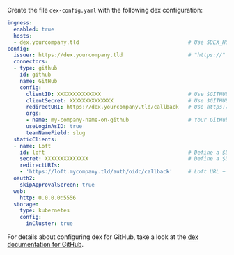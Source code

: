 Create the file `dex-config.yaml` with the following dex configuration:
```yaml {4,6,12-16,21-24}
ingress:
  enabled: true
  hosts:
  - dex.yourcompany.tld                                   # Use $DEX_HOSTNAME
config:
  issuer: https://dex.yourcompany.tld                     # "https://" + $DEX_HOSTNAME
  connectors:
  - type: github
    id: github
    name: GitHub
    config:
      clientID: XXXXXXXXXXXXXX                            # Use $GITHUB_CLIENT_ID (see above)
      clientSecret: XXXXXXXXXXXXXX                        # Use $GITHUB_CLIENT_SECRET (see above)
      redirectURI: https://dex.yourcompany.tld/callback   # Use https:// + $DEX_HOSTNAME + /callback
      orgs:
      - name: my-company-name-on-github                   # Your GitHub organization (only members can sign in via dex)
      useLoginAsID: true
      teamNameField: slug
  staticClients:
  - name: Loft
    id: loft                                              # Define a $DEX_CLIENT_ID
    secret: XXXXXXXXXXXXXX                                # Define a $DEX_CLIENT_SECRET (can be any secret key)
    redirectURIs:
    - 'https://loft.mycompany.tld/auth/oidc/callback'     # Loft URL + /auth/oidc/callback
  oauth2:
    skipApprovalScreen: true
  web:
    http: 0.0.0.0:5556
  storage:
    type: kubernetes
    config:
      inCluster: true
```

For details about configuring dex for GitHub, take a look at the [dex documentation for GitHub](https://dexidp.io/docs/connectors/github/).
